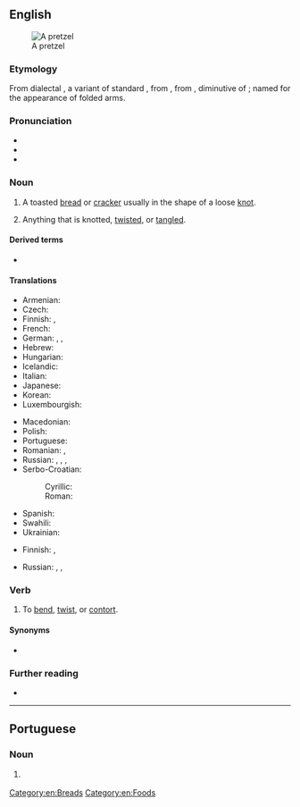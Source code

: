 ==English==
{{was wotd|2007|August|18}}
[[Image:Pretzel 01-14.jpg|thumb|A pretzel]]

===Etymology===
From dialectal {{bor|en|de|Pretzel}}, a variant of standard {{m|de|Brezel}}, from {{der|en|goh|brezzila}}, from {{der|en|ML.|brachiatellum}}, diminutive of {{der|en|la|bracchium||arm}}; named for the appearance of folded arms.

===Pronunciation===
* {{IPA|/ˈpɹɛt.səl/|[ˈpʰɹɛʔt͡sɫ̩]|lang=en}}
* {{audio|en-us-pretzel.ogg|Audio (US)|lang=en}}
* {{audio|en-au-pretzel.ogg|Audio (AU)|lang=en}}

===Noun===
{{en-noun}}

# {{lb|en|culinary}} A toasted [[bread]] or [[cracker]] usually in the shape of a loose [[knot]].
# {{lb|en|by extension}} Anything that is knotted, [[twist]]ed, or [[tangle]]d.

====Derived terms====
* {{l|en|pretzelize}}

====Translations====
{{trans-top|toasted bread or cracker in the shape of a knot}}
* Armenian: {{t|hy|բրեցել}}
* Czech: {{t+|cs|preclík|m}}
* Finnish: {{t+|fi|rinkeli}}, {{t|fi|viipurinrinkeli}}
* French: {{t+|fr|bretzel|m}}
* German: {{t+|de|Brezel|f|n}}, {{t|de|Pretzel|f|n}}, {{t+|de|Breze|f}}
* Hebrew: {{t|he|בייגלה|m|tr=béigele}}
* Hungarian: {{t+|hu|perec}}
* Icelandic: {{t+|is|kringla|f}}
* Italian: {{t+|it|brezel}}
* Japanese: {{t|ja|プレッツェル|tr=purettseru}}
* Korean: {{t|ko|브레첼}}
* Luxembourgish: {{t|lb|Bretzel|f}}
{{trans-mid}}
* Macedonian: {{t|mk|перек|m|sc=Cyrl}}
* Polish: {{t+|pl|precel}}
* Portuguese: {{t|pt|pretzel|m}}
* Romanian: {{t+|ro|covrigel|m}}, {{t+|ro|covrig|m}}
* Russian: {{t+|ru|кре́ндель|m}}, {{t+|ru|кренделёк|m}}, {{qualifier|German style}} {{t|ru|пре́цель}}, {{t+|ru|бре́цель|m}}
* Serbo-Croatian:
*: Cyrillic: {{t|sh|пѐре̄ц|m}}
*: Roman: {{t+|sh|pèrēc|m}}
* Spanish: {{t+|es|pretzel|m}}
* Swahili: {{t|sw|pretseli}}
* Ukrainian: {{t|uk|бре́цель|m}}
{{trans-bottom}}

{{trans-top|anything that is knotted, twisted, or tangled}}
* Finnish: {{t+|fi|solmu}}, {{t+|fi|hässäkkä}}
{{trans-mid}}
* Russian: {{t+|ru|кре́ндель|m}}, {{t+|ru|бу́блик|m}}, {{t+|ru|бара́нка|f}}
{{trans-bottom}}

===Verb===
{{en-verb|pretzels|pretzelling|pres_ptc2=pretzeling|pres_ptc2_qual=US|pretzelled|past2=pretzeled|past2_qual=US}}

# {{lb|en|transitive|North American|informal}} To [[bend]], [[twist]], or [[contort]].
#: {{syn|en|bend|twist|contort}}
#: {{ux|en|They discovered a snake '''pretzelled''' into knots.}}

====Synonyms====
* {{l|en|pretzelize}}

===Further reading===
* {{pedia}}

[[Category:en:Breads]]
[[Category:en:Foods]]

----

==Portuguese==

===Noun===
{{pt-noun|m|s}}

# {{l|en|pretzel}} {{gloss|toasted bread or cracker in the shape of a knot}}